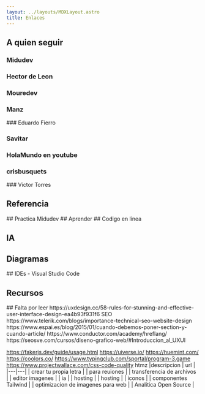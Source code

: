 ```yaml
---
layout: ../layouts/MDXLayout.astro
title: Enlaces
---
```



## A quien seguir 
### Midudev

<IconLink  url="https://www.youtube.com/@midudev" />
<IconLink url="https://twitch.tv/midudev" />
<IconLink url="https://instagram.com/midu.dev" />
<IconLink url="https://patreon.com/midudev" /> 
<IconLink url="https://twitter.com/midudev" />  
<IconLink url="https://facebook.com/pg/midudev.frontend" />

### Hector de Leon 
<IconLink url="https://hdeleon.net" />
<IconLink url="https://twitter.com/powerhdeleon" />
<IconLink url="https://twitch.tv/hdeleonnet" />
<IconLink url="https://udemy.com/user/hector-de-leon-3" />
<IconLink url="https://github.com/powerhdeleon" />

### Mouredev

<IconLink url="https://twitch.tv/mouredev"/>
<IconLink url="https://discord.gg/mouredev"/>
<IconLink url="https://twitter.com/MoureDev"/>
<IconLink url="https://instagram.com/mouredev"/>
<IconLink url="https://MoureDev.com"/>
<IconLink url="https://github.com/mouredev"/>
<IconLink url="https://www.youtube.com/@mouredev"/>

###  Manz
<IconLink url="https://manz.dev"/>
<IconLink url="https://twitch.tv/ManzDev"/>
<IconLink url="https://twitter.com/Manz"/>
<IconLink url="https://tiktok.com/@manz.dev"/>
<IconLink url="https://instagram.com/manz.dev"/>
<IconLink url="https://discord.manz.dev"/>
###  Eduardo Fierro
 
###   Savitar
 
###  HolaMundo en youtube
 
###  crisbusquets
<IconLink url="https://www.uifrommars.com/"/>
<IconLink url="https://github.com/crisbusquets/aprende-diseno-uxui?tab=readme-ov-file"/>
### Victor Torres
<IconLink url="https://victorroblesweb.es"/>
<IconLink url="https://whatsapp.com/channel/0029VaAZxVtFy72K1CjAk616"/>
<IconLink url="https://linkedin.com/in/victorroblesweb"/>
<IconLink url="https://instagram.com/victorroblesweb"/>
<IconLink url="https://twitter.com/victorobs"/>
<IconLink url="https://facebook.com/Víctor-Robles-WEB-146046699278162"/>
<IconLink url="https://tiktok.com/@victorroblesweb"/>
<IconLink url="https://udemy.com/user/victor-robles-2"/>
<IconLink url="https://www.youtube.com/@VictorRoblesWEB"/>

## Referencia 
<IconLink url="https://www.w3.org/"/>
<IconLink url="https://developer.mozilla.org/"/>
<IconLink url="https://web.dev/"/>
<IconLink url="https://es.javascript.info/"/>
<IconLink url="https://lawsofux.com/es/ "/>
<IconLink url="https://dev.to/"/>
<IconLink url="https://uxdesign.cc/"/>
<IconLink url="https://refactoring.guru/es"/>
<IconLink url="https://overapi.com/"/>
<IconLink url="https://www.patterns.dev/"/>
<IconLink url="https://devdocs.io/"/>
<IconLink url="https://css-tricks.com/"/>
## Practica
<IconLink url="https://www.w3schools.com/"/>
<IconLink url="https://codesignal.com/"/>
<IconLink url="https://exercism.org/"/>
<IconLink url="https://www.codewars.com/"/>
<IconLink url="https://www.leetcode.com/"/>
<IconLink url="https://www.coderbyte.com/"/>
<IconLink url="https://www.hackerrank.com/"/>
<IconLink url="https://adventjs.dev/"/>Midudev 
<IconLink url="https://www.codingame.com "/>
<IconLink url="https://www.retosdeprogramacion.com"/>
<IconLink url="https://www.projecteuler.net"/>
<IconLink url="https://www.codechef.com"/>
<IconLink url="https://www.hackerearth.com"/>
<IconLink url="https://github.com/bradtraversy/50projects50days?tab=readme-ov-file"/>
## Aprender
<IconLink url="https://www.freecodecamp.org/learn"/>
<IconLink url="https://www.udemy.com/"/>
<IconLink url="https://www.domestika.org/"/>
<IconLink url="https://open-bootcamp.com/"/>
<IconLink url="https://coddy.tech/"/>
## Codigo en linea
<IconLink url="https://codepen.io/"/>
<IconLink url="https://jsfiddle.net/"/>


## IA 
<IconLink url="https://codemate.bot/es/"/>
<IconLink url="https://www.blackbox.ai/"/>

## Diagramas
<IconLink url="https://mermaid.js.org/"/>
<IconLink url="https://docs.excalidraw.com/"/>
<IconLink url="https://inkscape.org/es/"/>
<IconLink url="https://shots.so/"/>
<IconLink url="https://app.diagrams.net/"/>
<IconLink url="https://miro.com/es/signup/"/>
<IconLink url="https://autodraw.com/"/>
## IDEs 
- Visual Studio Code

## Recursos
<IconLink url="https://fonts.google.com/"/>
<IconLink url="https://www.iconfinder.com"/>
<IconLink url="https://graphql.org/"/>
<IconLink url="https://www.jsondataai.com"/>
## Falta por leer
https://uxdesign.cc/58-rules-for-stunning-and-effective-user-interface-design-ea4b93f931f6
SEO https://www.telerik.com/blogs/importance-technical-seo-website-design
https://www.espai.es/blog/2015/01/cuando-debemos-poner-section-y-cuando-article/
https://www.conductor.com/academy/hreflang/
https://seosve.com/cursos/diseno-grafico-web/#Introduccion_al_UXUI


https://fakerjs.dev/guide/usage.html
https://uiverse.io/
https://huemint.com/
https://coolors.co/
https://www.typingclub.com/sportal/program-3.game
https://www.projectwallace.com/css-code-quality
htmz
|descripcion | url | 
|---|---|
| crear tu propia letra             |<IconLink url="   https://www.calligraphr.com/es/"/>
| para reuiones                     |<IconLink url="  https://tldv.io/app/pricing/"/>
| transferencia de archivos         |<IconLink url=" https://wetransfer.com/"/>
| editor imagenes                   |<IconLink url=" https://www.photopea.com/"/>
| ia                                |<IconLink url="     https://www.nex.art/"/>
| hosting                           |<IconLink url=" https://app.netlify.com/drop"/>
| hosting                           |<IconLink url=" https://www.cloudflare.com/es-es/"/>
| iconos                            |<IconLink url=" https://tabler.io/icons"/>
| componentes Tailwind              |<IconLink url="     https://www.hyperui.dev/"/>
| optimizacion de imagenes para web |<IconLink url="https://squoosh.app/"/>
| Analitica Open Source             |<IconLink url="https://counterscale.dev/" />